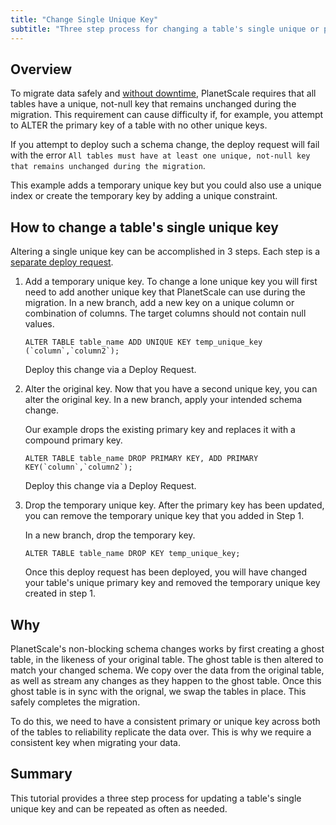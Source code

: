 ```yaml
---
title: "Change Single Unique Key"
subtitle: "Three step process for changing a table's single unique or primary key"
---
```


## Overview
To migrate data safely and [without downtime](/concepts/nonblocking-schema-changes), PlanetScale requires that all tables have a unique, not-null key that remains unchanged during the migration. This requirement can cause difficulty if, for example, you attempt to ALTER the primary key of a table with no other unique keys.

If you attempt to deploy such a schema change, the deploy request will fail with the error `All tables must have at least one unique, not-null key that remains unchanged during the migration`.

<InfoBlock type="note">
  This example adds a temporary unique key but you could also use a unique index or create the temporary key by adding a unique constraint.
</InfoBlock>

## How to change a table's single unique key
Altering a single unique key can be accomplished in 3 steps. Each step is a [separate deploy request](/concepts/branching#deploying-branches).

1. Add a temporary unique key. To change a lone unique key you will first need to add another unique key that PlanetScale can use during the migration. In a new branch, add a new key on a unique column or combination of columns. The target columns should not contain null values.

    ```
    ALTER TABLE table_name ADD UNIQUE KEY temp_unique_key (`column`,`column2`);
    ```

    Deploy this change via a Deploy Request.

2. Alter the original key. Now that you have a second unique key, you can alter the original key. In a new branch, apply your intended schema change.

    Our example drops the existing primary key and replaces it with a compound primary key.

    ```
    ALTER TABLE table_name DROP PRIMARY KEY, ADD PRIMARY KEY(`column`,`column2`);
    ```

    Deploy this change via a Deploy Request.

3. Drop the temporary unique key. After the primary key has been updated, you can remove the temporary unique key that you added in Step 1.

    In a new branch, drop the temporary key.

    ```
    ALTER TABLE table_name DROP KEY temp_unique_key;
    ```

    Once this deploy request has been deployed, you will have changed your table's unique primary key and removed the temporary unique key created in step 1.

## Why
PlanetScale's non-blocking schema changes works by first creating a ghost table, in the likeness of your original table. The ghost table is then altered to match your changed schema.
We copy over the data from the original table, as well as stream any changes as they happen to the ghost table. Once this ghost table is in sync with the orignal, we swap the tables in place. This safely completes the migration.

To do this, we need to have a consistent primary or unique key across both of the tables to reliability replicate the data over. This is why we require a consistent key when migrating your data.

## Summary
This tutorial provides a three step process for updating a table's single unique key and can be repeated as often as needed.
